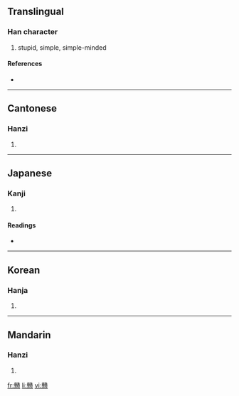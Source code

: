 {{see|戆}}
==Translingual==

===Han character===
{{Han char|rn=61|rad=心|as=24|sn=28|four=0733<sub>8</sub>|canj=X卜金心 (XYCP), 卜金心 (YCP)}}

# stupid, simple, simple-minded

====References====
* {{Han ref|kx=0409.310|dkj=11525|dj=0751.300|hdz=42373.040|uh=6207|ud=25095|bh=F9BA|bd=63930}}

----

==Cantonese==

===Hanzi===
{{yue-hanzi|jyut=|y=jong3, ngong6}}

# {{defn|Cantonese}}

----

==Japanese==

===Kanji===
{{ja-kanji|grade=|rs=心24}}

# {{defn|Japanese}}

====Readings====
* {{ja-readings|on=[[とう]] (tō), [[ちゅう]] (chū), [[しゅ]] (shu), [[こう]] (kō), [[く]] (ku)|kun=[[おろか]] (oroka)}}

----

==Korean==

===Hanja===
{{ko-hanja|hangeul=당|eumhun=|rv=dang|mr=tang|y=tang}}

# {{defn|Korean}}

----

==Mandarin==

===Hanzi===
{{cmn-hanzi|sim=戆|pin=[[gàng]] ([[gang4]]), [[zhuàng]] ([[zhuang4]])|wg=kang<sup>4</sup>, chuang<sup>4</sup>}}

# {{defn|Mandarin}}

[[fr:戇]]
[[li:戇]]
[[vi:戇]]